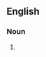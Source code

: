 {{also|putréfactions}}

==English==

===Noun===
{{head|en|noun form}}

# {{plural of|putrefaction|lang=en}}